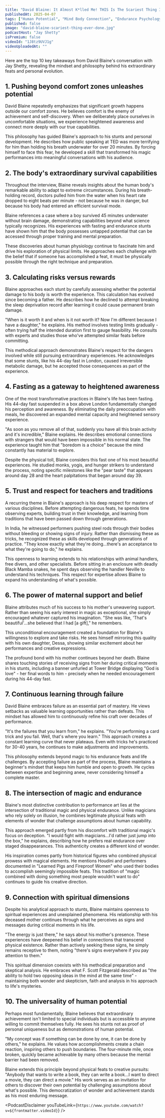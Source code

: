 ```yaml
---
title: "David Blaine: It Almost K*lled Me! THIS Is The Scariest Thing I’ve Ever Done"
publishedAt: 2025-04-07
tags: ["Human Potential", "Mind Body Connection", "Endurance Psychology"]
published: false
image: "david-blaine-scariest-thing-ever-done.jpg"
podcastHost: "Jay Shetty"
isPremium: false
videoId: "1J8tz9UVJ1g"
videoUploadedAt: ""
---
```



<PodcastSummaryPageLayout frontmatter={frontmatter}>

Here are the top 10 key takeaways from David Blaine's conversation with Jay Shetty, revealing the mindset and philosophy behind his extraordinary feats and personal evolution.

## 1. Pushing beyond comfort zones unleashes potential

David Blaine repeatedly emphasizes that significant growth happens outside our comfort zones. He believes comfort is the enemy of achievement and self-discovery. When we deliberately place ourselves in uncomfortable situations, we experience heightened awareness and connect more deeply with our true capabilities.

This philosophy has guided Blaine's approach to his stunts and personal development. He describes how public speaking at TED was more terrifying for him than holding his breath underwater for over 20 minutes. By forcing himself to face this fear, he developed a skill that transformed his magic performances into meaningful conversations with his audience.

## 2. The body's extraordinary survival capabilities

Throughout the interview, Blaine reveals insights about the human body's remarkable ability to adapt to extreme circumstances. During his breath-holding record, doctors pulled him from the water when his heart rate dropped to eight beats per minute - not because he was in danger, but because his body had entered an efficient survival mode.

Blaine references a case where a boy survived 45 minutes underwater without brain damage, demonstrating capabilities beyond what science typically recognizes. His experiences with fasting and endurance stunts have shown him that the body possesses untapped potential that can be accessed through proper training and mental preparation.

These discoveries about human physiology continue to fascinate him and drive his exploration of physical limits. He approaches each challenge with the belief that if someone has accomplished a feat, it must be physically possible through the right technique and preparation.

## 3. Calculating risks versus rewards

Blaine approaches each stunt by carefully assessing whether the potential damage to his body is worth the experience. This calculation has evolved since becoming a father. He describes how he declined to attempt breaking the sleep deprivation record after learning it could cause permanent brain damage.

"When is it worth it and when is it not worth it? Now I'm different because I have a daughter," he explains. His method involves testing limits gradually - often trying half the intended duration first to gauge feasibility. He consults with experts and studies those who've attempted similar feats before committing.

This methodical approach demonstrates Blaine's respect for the dangers involved while still pursuing extraordinary experiences. He acknowledges that some stunts, like his 44-day fast in London, caused irreversible metabolic damage, but he accepted those consequences as part of the experience.

## 4. Fasting as a gateway to heightened awareness

One of the most transformative practices in Blaine's life has been fasting. His 44-day fast suspended in a box above London fundamentally changed his perception and awareness. By eliminating the daily preoccupation with meals, he discovered an expanded mental capacity and heightened sensory experience.

"As soon as you remove all of that, suddenly you have all this brain activity and it's incredible," Blaine explains. He describes emotional connections with strangers that would have been impossible in his normal state. The experience taught him that "boredom is a choice" because the mind constantly has material to explore.

Despite the physical toll, Blaine considers this fast one of his most beautiful experiences. He studied monks, yogis, and hunger strikers to understand the process, noting specific milestones like the "pear taste" that appears around day 28 and the heart palpitations that began around day 39.

## 5. Trust and respect for teachers and traditions

A recurring theme in Blaine's approach is his deep respect for masters of various disciplines. Before attempting dangerous feats, he spends time observing experts, building trust in their knowledge, and learning from traditions that have been passed down through generations.

In India, he witnessed performers pushing steel rods through their bodies without bleeding or showing signs of injury. Rather than dismissing these as tricks, he recognized these as skills developed through generations of practice. "They know exactly what they're doing...there's an acceptance to what they're going to do," he explains.

This openness to learning extends to his relationships with animal handlers, free divers, and other specialists. Before sitting in an enclosure with deadly Black Mamba snakes, he spent days observing the handler Neville to understand his techniques. This respect for expertise allows Blaine to expand his understanding of what's possible.

## 6. The power of maternal support and belief

Blaine attributes much of his success to his mother's unwavering support. Rather than seeing his early interest in magic as exceptional, she simply encouraged whatever captured his imagination. "She was like, 'That's beautiful'...she believed that I had [a gift]," he remembers.

This unconditional encouragement created a foundation for Blaine's willingness to explore and take risks. He sees himself mirroring this quality with his own daughter, Dessa, showing similar excitement about her performances and creative expressions.

The profound bond with his mother continues beyond her death. Blaine shares touching stories of receiving signs from her during critical moments in his stunts, including a banner unfurled at Tower Bridge displaying "God is love" - her final words to him - precisely when he needed encouragement during his 44-day fast.

## 7. Continuous learning through failure

David Blaine embraces failure as an essential part of mastery. He views setbacks as valuable learning opportunities rather than defeats. This mindset has allowed him to continuously refine his craft over decades of performance.

"It's the failures that you learn from," he explains. "You're performing a card trick and you fail. Well, that's where you learn." This approach creates a constant learning curve that never plateaus. Even with tricks he's practiced for 30-40 years, he continues to make adjustments and improvements.

This philosophy extends beyond magic to his endurance feats and life challenges. By accepting failure as part of the process, Blaine maintains a beginner's mindset that keeps him humble and open to growth. He cycles between expertise and beginning anew, never considering himself a complete master.

## 8. The intersection of magic and endurance

Blaine's most distinctive contribution to performance art lies at the intersection of traditional magic and physical endurance. Unlike magicians who rely solely on illusion, he combines legitimate physical feats with elements of wonder that challenge assumptions about human capability.

This approach emerged partly from his discomfort with traditional magic's focus on deception. "I would fight with magicians...I'd rather just jump into the box," he explains, describing how he prefers real endurance over staged disappearances. This authenticity creates a different kind of wonder.

His inspiration comes partly from historical figures who combined physical prowess with magical elements. He mentions Houdini and performers documented in "Learned Pigs and Fireproof Women" who used their bodies to accomplish seemingly impossible feats. This tradition of "magic combined with doing something most people wouldn't want to do" continues to guide his creative direction.

## 9. Connection with spiritual dimensions

Despite his analytical approach to stunts, Blaine maintains openness to spiritual experiences and unexplained phenomena. His relationship with his deceased mother continues through what he perceives as signs and messages during critical moments in his life.

"The energy is just there," he says about his mother's presence. These experiences have deepened his belief in connections that transcend physical existence. Rather than actively seeking these signs, he simply remains receptive to them, noting "there's signs everywhere if you pay attention to them."

This spiritual dimension coexists with his methodical preparation and skeptical analysis. He embraces what F. Scott Fitzgerald described as "the ability to hold two opposing ideas in the mind at the same time" - maintaining both wonder and skepticism, faith and analysis in his approach to life's mysteries.

## 10. The universality of human potential

Perhaps most fundamentally, Blaine believes that extraordinary achievement isn't limited to special individuals but is accessible to anyone willing to commit themselves fully. He sees his stunts not as proof of personal uniqueness but as demonstrations of human potential.

"My concept was if something can be done by one, it can be done by others," he explains. He values how accomplishments create a chain reaction, inspiring others to push boundaries. The four-minute mile, once broken, quickly became achievable by many others because the mental barrier had been removed.

Blaine extends this principle beyond physical feats to creative pursuits: "Anybody that wants to write a book, they can write a book...I want to direct a movie, they can direct a movie." His work serves as an invitation for others to discover their own potential by challenging assumptions about what's possible. This democratization of wonder and achievement stands as his most enduring message.

<PodcastDisclaimer
  youTubeLink={`https://www.youtube.com/watch?v=${frontmatter.videoId}`}
/>

</PodcastSummaryPageLayout>
